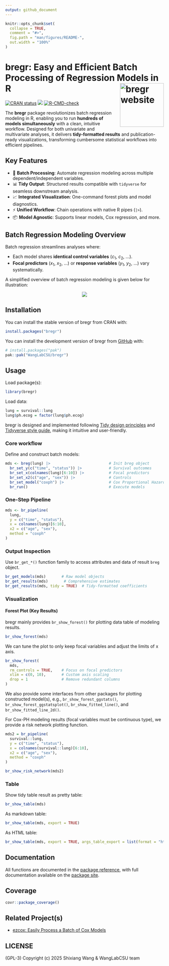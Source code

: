 ```yaml
---
output: github_document
---
```


<!-- README.md is generated from README.Rmd. Please edit that file -->

```r
knitr::opts_chunk$set(
  collapse = TRUE,
  comment = "#>",
  fig.path = "man/figures/README-",
  out.width = "100%"
)
```

# bregr: Easy and Efficient Batch Processing of Regression Models in R <a href="https://wanglabcsu.github.io/bregr/"><img src="man/figures/logo.png" align="right" height="139" alt="bregr website" /></a>

<!-- badges: start -->
[![CRAN status](https://www.r-pkg.org/badges/version/bregr)](https://CRAN.R-project.org/package=bregr)
[![](https://cranlogs.r-pkg.org/badges/grand-total/bregr?color=blue)](https://cran.r-project.org/package=bregr)
[![R-CMD-check](https://github.com/WangLabCSU/bregr/actions/workflows/R-CMD-check.yaml/badge.svg)](https://github.com/WangLabCSU/bregr/actions/workflows/R-CMD-check.yaml)
<!-- badges: end -->

The **bregr** package revolutionizes batch regression modeling in R, enabling you to run **hundreds of models simultaneously** with a clean, intuitive workflow. Designed for both univariate and multivariate analyses, it delivers **tidy-formatted results** and publication-ready visualizations, transforming cumbersome statistical workflows into efficient pipelines.

## Key Features

- 🚀 **Batch Processing**: Automate regression modeling across multiple dependent/independent variables.
- 📊 **Tidy Output**: Structured results compatible with `tidyverse` for seamless downstream analysis.
- 📈 **Integrated Visualization**: One-command forest plots and model diagnostics.
- ⚡️ **Unified Workflow**: Chain operations with native R pipes (`|>`).
- 📦 **Model Agnostic**: Supports linear models, Cox regression, and more.

## Batch Regression Modeling Overview

Batch regression streamlines analyses where:

- Each model shares **identical control variables** ($c_1$, $c_2$, ...).
- **Focal predictors** ($x_1$, $x_2$, ...) or **response variables** ($y_1$, $y_2$, ...) vary systematically.

A simplified overview of batch regression modeling is given below for illustration:

<p align="center">
<img src="man/figures/breg_formula.svg">
</p>


## Installation

You can install the stable version of bregr from CRAN with:

```r
install.packages("bregr")
```

You can install the development version of bregr from [GitHub](https://github.com/) with:

``` r
# install.packages("pak")
pak::pak("WangLabCSU/bregr")
```

## Usage

Load package(s):

```r
library(bregr)
```

Load data:

```r
lung = survival::lung
lung$ph.ecog = factor(lung$ph.ecog)
```

bregr is designed and implemented following [Tidy design principles](https://design.tidyverse.org/) and [Tidyverse style guide](https://style.tidyverse.org/), making it intuitive and user-friendly.


### Core workflow

Define and construct batch models:

```r
mds <- breg(lung) |>                          # Init breg object
  br_set_y(c("time", "status")) |>            # Survival outcomes  
  br_set_x(colnames(lung)[6:10]) |>           # Focal predictors  
  br_set_x2(c("age", "sex")) |>               # Controls  
  br_set_model("coxph") |>                    # Cox Proportional Hazards  
  br_run()                                    # Execute models  
```

### One-Step Pipeline

```r
mds <- br_pipeline(  
  lung,  
  y = c("time", "status"),  
  x = colnames(lung)[6:10],  
  x2 = c("age", "sex"),  
  method = "coxph"  
)  
```

### Output Inspection

Use `br_get_*()` function family to access attributes and data of result `breg` object.

```r
br_get_models(mds)       # Raw model objects  
br_get_results(mds)       # Comprehensive estimates  
br_get_results(mds, tidy = TRUE)  # Tidy-formatted coefficients  
```

### Visualization

#### Forest Plot (Key Results)

bregr mainly provides `br_show_forest()` for plotting data table of modeling results.

```r
br_show_forest(mds)
```

We can tune the plot to only keep focal variables and adjust the limits of x axis.

```r
br_show_forest(  
  mds,  
  rm_controls = TRUE,    # Focus on focal predictors  
  xlim = c(0, 10),       # Custom axis scaling  
  drop = 1               # Remove redundant columns  
)  
```

We also provide some interfaces from other packages for plotting constructed model(s), e.g., `br_show_forest_ggstats()`, `br_show_forest_ggstatsplot()`, `br_show_fitted_line()`,
and `br_show_fitted_line_2d()`.

For Cox-PH modeling results (focal variables must be continuous type), we provide a risk network plotting function.

```r
mds2 = br_pipeline(
  survival::lung,
  y = c("time", "status"),
  x = colnames(survival::lung)[6:10],
  x2 = c("age", "sex"),
  method = "coxph"
)
```

```r
br_show_risk_network(mds2)
```


### Table

Show tidy table result as pretty table:

```r
br_show_table(mds)
```

As markdown table:

```r
br_show_table(mds, export = TRUE)
```

As HTML table:

```r
br_show_table(mds, export = TRUE, args_table_export = list(format = "html"))
```

## Documentation

All functions are documented in the [package reference](https://wanglabcsu.github.io/bregr/reference/), with full documentation available on the [package site](https://wanglabcsu.github.io/bregr/).

## Coverage

```r
covr::package_coverage()
```

## Related Project(s)

- [ezcox: Easily Process a Batch of Cox Models](https://github.com/ShixiangWang/ezcox/)

## LICENSE

(GPL-3) Copyright (c) 2025 Shixiang Wang & WangLabCSU team
